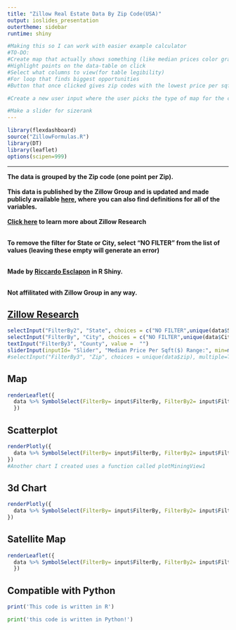 ```yaml
---
title: "Zillow Real Estate Data By Zip Code(USA)" 
output: ioslides_presentation 
outertheme: sidebar
runtime: shiny

#Making this so I can work with easier example calculator
#TO-DO:
#Create map that actually shows something (like median prices color gradient. Forecasts might be even better!)
#Highlight points on the data-table on click
#Select what columns to view(for table legibility)
#For loop that finds biggest opportunities
#Button that once clicked gives zip codes with the lowest price per sqft (buy or rent) for the current filters

#Create a new user input where the user picks the type of map for the colored map!

#Make a slider for sizerank
---
```


```r
library(flexdashboard)
source("ZillowFormulas.R")
library(DT)
library(leaflet)
options(scipen=999)
```


*** 
**The data is grouped by the Zip code (one point per Zip).** <br/> <br/>
**This data is published by the Zillow Group and is updated and made publicly available [here](https://www.zillow.com/research/data/), where you can also find definitions for all of the variables. <br/> <br/> [Click here](https://www.zillow.com/research/about-us/) to learn more about Zillow Research** <br/> <br/>

**To remove the filter for State or City, select "NO FILTER" from the list of values (leaving these empty will generate an error)** <br/> <br/>

**Made by [Riccardo Esclapon](https://www.linkedin.com/in/esclaponriccardo/) in R Shiny. ** <br/> <br/>

**Not affilitated with Zillow Group in any way. **


[Zillow Research](https://www.zillow.com/research/data/)
-----------------------------------------------------------------------

```r
selectInput("FilterBy2", "State", choices = c("NO FILTER",unique(data$State)), multiple=T, selectize=TRUE, selected = "NY" )
selectInput("FilterBy", "City", choices = c("NO FILTER",unique(data$City)), multiple=T, selectize=TRUE, selected = "New York")
textInput("FilterBy3", "County", value =  "")
sliderInput(inputId= "Slider", "Median Price Per Sqft($) Range:", min=min(data$MedianPricePerSqft), max=(data$MedianPricePerSqft), value=c(50,1200),step=1)
#selectInput("FilterBy3", "Zip", choices = unique(data$zip), multiple=T, selectize=TRUE, selected = "80303")
```

Map
-----------------------------------------------------------------------

```r
renderLeaflet({
  data %>% SymbolSelect(FilterBy= input$FilterBy, FilterBy2= input$FilterBy2,FilterBy3= input$FilterBy3, Slider=input$Slider) %>% mapPres()
  })
```

Scatterplot 
-----------------------------------------------------------------------

```r
renderPlotly({
  data %>% SymbolSelect(FilterBy= input$FilterBy, FilterBy2= input$FilterBy2,FilterBy3= input$FilterBy3, Slider=input$Slider) %>% plotScatter()
})
#Another chart I created uses a function called plotMiningView1
```


3d Chart
-----------------------------------------------------------------------

```r
renderPlotly({
  data %>% SymbolSelect(FilterBy= input$FilterBy, FilterBy2= input$FilterBy2,FilterBy3= input$FilterBy3, Slider=input$Slider) %>% plot3d() 
})
```


Satellite Map
-----------------------------------------------------------------------


```r
renderLeaflet({
  data %>% SymbolSelect(FilterBy= input$FilterBy, FilterBy2= input$FilterBy2,FilterBy3= input$FilterBy3, Slider=input$Slider) %>% mapSat()
  })
```


<!-- # DataTable doesn't fit: -->
<!-- # ```{r,echo=FALSE} -->
<!-- # renderDataTable({ -->
<!-- # data %>% SymbolSelect(FilterBy= input$FilterBy,FilterBy2= input$FilterBy2, FilterBy3= input$FilterBy3, Slider=input$Slider) %>% datatable() %>% -->
<!-- # formatStyle("MedianPrice",backgroundColor = styleInterval(percentiles,c("red","yellow","green")),color = styleInterval(percentiles,c("white","blue","white"))) %>% -->
<!-- # formatStyle("ForecastYoYPctChange",backgroundColor = styleInterval(percentiles2,c("red","yellow","green")),color = styleInterval(percentiles2,c("white","blue","white"))) -->
<!-- # }) -->
<!-- # ``` -->


Compatible with Python
-----------------------------------------------------------------------

```r
print('This code is written in R')
```

```python
print('this code is written in Python!')
```


